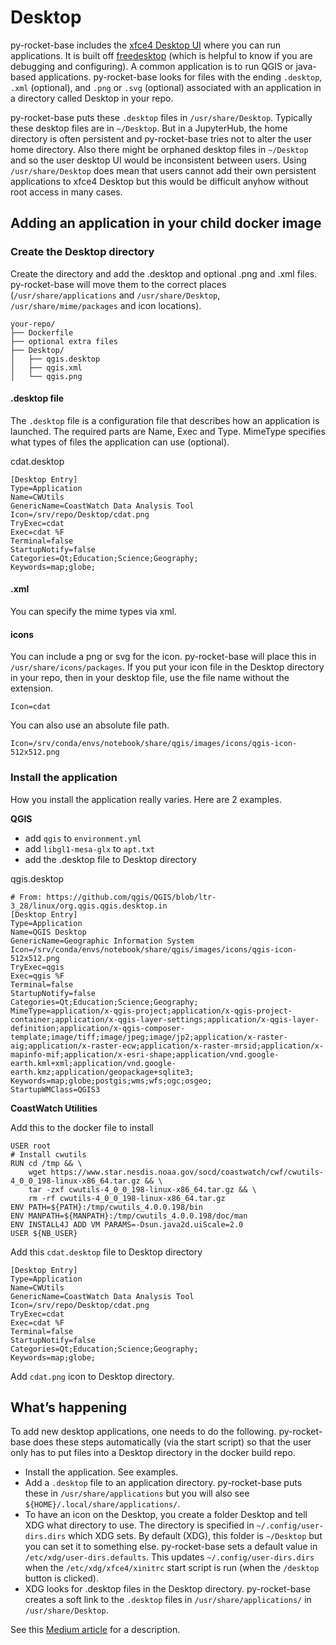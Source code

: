 # Desktop

py-rocket-base includes the [xfce4 Desktop UI](https://www.xfce.org/) where you can run applications. It is built off [freedesktop](https://www.freedesktop.org/wiki/Software/) (which is helpful to know if you are debugging and configuring). A common application is to run QGIS or java-based applications. py-rocket-base
looks for files with the ending `.desktop`, `.xml` (optional), and `.png` or `.svg` (optional) associated with an application in a directory called Desktop in your repo. 

py-rocket-base puts these `.desktop` files in `/usr/share/Desktop`. Typically these desktop files are in `~/Desktop`. But in a JupyterHub, the home directory is often persistent and py-rocket-base tries not to alter the user home directory. Also there might be orphaned desktop files in `~/Desktop` and so the user desktop UI would be inconsistent between users. Using `/usr/share/Desktop` does mean that users cannot add their own persistent applications to xfce4 Desktop but this would be difficult anyhow without root access in many cases.


## Adding an application in your child docker image

### Create the Desktop directory

Create the directory and add the .desktop and optional .png and .xml files. py-rocket-base will move them to the correct places (`/usr/share/applications` and `/usr/share/Desktop`, `/usr/share/mime/packages` and icon locations).

```
your-repo/
├── Dockerfile
├── optional extra files
├── Desktop/
│   ├── qgis.desktop
│   ├── qgis.xml
│   └── qgis.png
```


#### .desktop file

The `.desktop` file is a configuration file that describes how an application is launched. The required parts are Name, Exec and Type. MimeType specifies what types of files the application can use (optional).

cdat.desktop
```
[Desktop Entry]
Type=Application
Name=CWUtils
GenericName=CoastWatch Data Analysis Tool
Icon=/srv/repo/Desktop/cdat.png
TryExec=cdat
Exec=cdat %F
Terminal=false
StartupNotify=false
Categories=Qt;Education;Science;Geography;
Keywords=map;globe;
```

#### .xml

You can specify the mime types via xml.

#### icons

You can include a png or svg for the icon. py-rocket-base will place this in `/usr/share/icons/packages`. If you put your icon file in the Desktop directory in your repo, then in your desktop file, use the file name without the extension. 

```
Icon=cdat
```

You can also use an absolute file path.

```
Icon=/srv/conda/envs/notebook/share/qgis/images/icons/qgis-icon-512x512.png
```


### Install the application

How you install the application really varies. Here are 2 examples.

**QGIS**

* add `qgis` to `environment.yml`
* add `libgl1-mesa-glx` to `apt.txt`
* add the .desktop file to Desktop directory

qgis.desktop
```
# From: https://github.com/qgis/QGIS/blob/ltr-3_28/linux/org.qgis.qgis.desktop.in
[Desktop Entry]
Type=Application
Name=QGIS Desktop
GenericName=Geographic Information System
Icon=/srv/conda/envs/notebook/share/qgis/images/icons/qgis-icon-512x512.png
TryExec=qgis
Exec=qgis %F
Terminal=false
StartupNotify=false
Categories=Qt;Education;Science;Geography;
MimeType=application/x-qgis-project;application/x-qgis-project-container;application/x-qgis-layer-settings;application/x-qgis-layer-definition;application/x-qgis-composer-template;image/tiff;image/jpeg;image/jp2;application/x-raster-aig;application/x-raster-ecw;application/x-raster-mrsid;application/x-mapinfo-mif;application/x-esri-shape;application/vnd.google-earth.kml+xml;application/vnd.google-earth.kmz;application/geopackage+sqlite3;
Keywords=map;globe;postgis;wms;wfs;ogc;osgeo;
StartupWMClass=QGIS3
```

**CoastWatch Utilities**

Add this to the docker file to install
```
USER root
# Install cwutils
RUN cd /tmp && \
    wget https://www.star.nesdis.noaa.gov/socd/coastwatch/cwf/cwutils-4_0_0_198-linux-x86_64.tar.gz && \
    tar -zxf cwutils-4_0_0_198-linux-x86_64.tar.gz && \
    rm -rf cwutils-4_0_0_198-linux-x86_64.tar.gz
ENV PATH=${PATH}:/tmp/cwutils_4.0.0.198/bin
ENV MANPATH=${MANPATH}:/tmp/cwutils_4.0.0.198/doc/man
ENV INSTALL4J ADD VM PARAMS=-Dsun.java2d.uiScale=2.0
USER ${NB_USER}
```

Add this `cdat.desktop` file to Desktop directory
```
[Desktop Entry]
Type=Application
Name=CWUtils
GenericName=CoastWatch Data Analysis Tool
Icon=/srv/repo/Desktop/cdat.png
TryExec=cdat
Exec=cdat %F
Terminal=false
StartupNotify=false
Categories=Qt;Education;Science;Geography;
Keywords=map;globe;
```

Add `cdat.png` icon to Desktop directory.

## What's happening

To add new desktop applications, one needs to do the following. py-rocket-base does these steps automatically (via the start script) so that the user only has to put files into a Desktop directory in the docker build repo.

* Install the application. See examples.
* Add a `.desktop` file to an application directory. py-rocket-base puts these in `/usr/share/applications` but you will also see `${HOME}/.local/share/applications/`. 
* To have an icon on the Desktop, you create a folder Desktop and tell XDG what directory to use. The directory is specified in `~/.config/user-dirs.dirs` which XDG sets. By default (XDG), this folder is `~/Desktop` but you can set it to something else. py-rocket-base sets a default value in `/etc/xdg/user-dirs.defaults`. This updates `~/.config/user-dirs.dirs` when the `/etc/xdg/xfce4/xinitrc` start script is run (when the `/desktop` button is clicked).
* XDG looks for .desktop files in the Desktop directory. py-rocket-base creates a soft link to the `.desktop` files in `/usr/share/applications/` in `/usr/share/Desktop`. 

See this [Medium article](https://medium.com/@zoldin/how-to-add-new-application-to-xfce-menu-list-d90955e101d5) for a description.